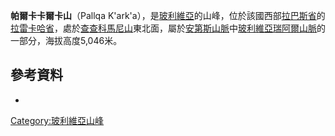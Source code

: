 {{Coord|15|57|39|S|68|19|36|W|display=title}}

'''帕爾卡卡爾卡山'''（Pallqa K'ark'a），是[[玻利維亞|玻利維亞]]的山峰，位於該國西部[[拉巴斯省|拉巴斯省]]的[[拉雷卡哈省|拉雷卡哈省]]，處於[[查查科馬尼山|查查科馬尼山]]東北面，屬於[[安第斯山脈|安第斯山脈]]中[[玻利維亞瑞阿爾山脈|玻利維亞瑞阿爾山脈]]的一部分，海拔高度5,046米。

==參考資料==
*{{cite web|url=http://www.ine.gob.bo/publicaciones/visorPdf.aspx?Codigo=020602&tipo=1|title=Guanay|author=<!--Staff writer(s); no by-line.-->|date=|website=|publisher=INE, Bolivia|accessdate=October 1, 2014|deadurl=yes|archiveurl=https://web.archive.org/web/20141006070427/http://www.ine.gob.bo/publicaciones/visorPdf.aspx?Codigo=020602&tipo=1|archivedate=2014年10月6日}}

{{Bolivia-geo-stub}}
[[Category:玻利維亞山峰|Category:玻利維亞山峰]]